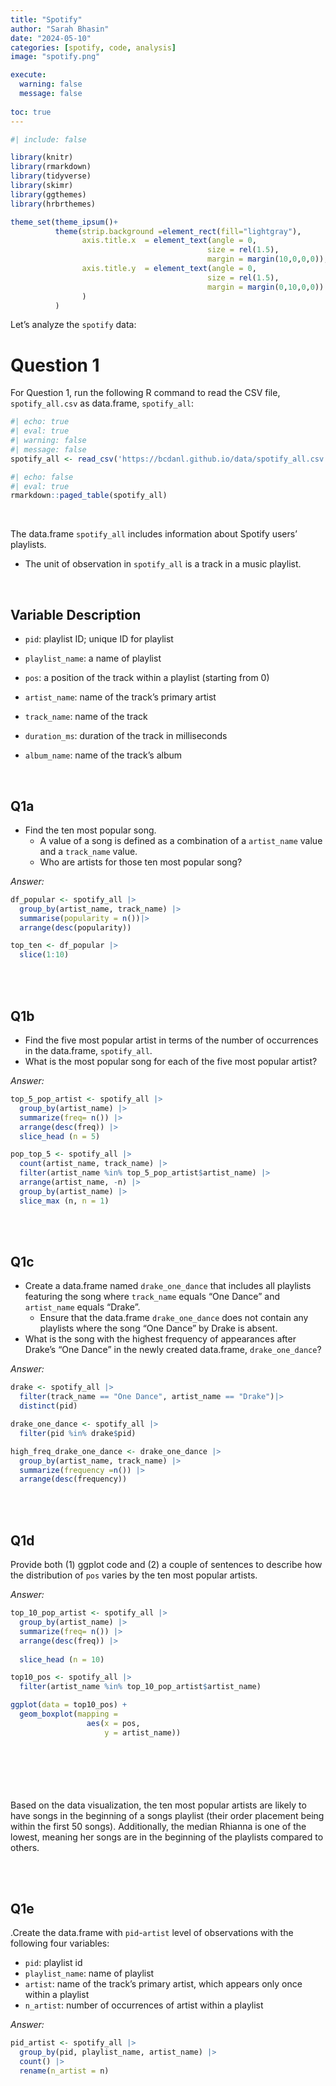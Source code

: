 ```yaml
---
title: "Spotify"
author: "Sarah Bhasin"
date: "2024-05-10"
categories: [spotify, code, analysis]
image: "spotify.png"

execute: 
  warning: false
  message: false
  
toc: true
---
```

```r
#| include: false

library(knitr)
library(rmarkdown)
library(tidyverse)
library(skimr)
library(ggthemes)
library(hrbrthemes)

theme_set(theme_ipsum()+
          theme(strip.background =element_rect(fill="lightgray"),
                axis.title.x  = element_text(angle = 0,
                                            size = rel(1.5),
                                            margin = margin(10,0,0,0)),
                axis.title.y  = element_text(angle = 0,
                                            size = rel(1.5),
                                            margin = margin(0,10,0,0))
                )
          )
```

Let's analyze the `spotify` data:

# Question 1

For Question 1, run the following R command to read the CSV file, `spotify_all.csv` as data.frame, `spotify_all`:

```r
#| echo: true
#| eval: true
#| warning: false
#| message: false
spotify_all <- read_csv('https://bcdanl.github.io/data/spotify_all.csv')
```

```r
#| echo: false
#| eval: true
rmarkdown::paged_table(spotify_all)
```

<br>

The data.frame `spotify_all` includes information about Spotify users' playlists.

  - The unit of observation in `spotify_all` is a track in a music playlist.

<br>

## Variable Description

- `pid`: playlist ID; unique ID for playlist
  
- `playlist_name`: a name of playlist
  
- `pos`: a position of the track within a playlist (starting from 0)
  
- `artist_name`: name of the track's primary artist
  
- `track_name`: name of the track
  
- `duration_ms`: duration of the track in milliseconds
  
- `album_name`: name of the track's album

<br>

## Q1a

- Find the ten most popular song.
  - A value of a song is defined as a combination of a `artist_name` value and a `track_name` value. 
  - Who are artists for those ten most popular song?

*Answer:*
```r
df_popular <- spotify_all |>
  group_by(artist_name, track_name) |>
  summarise(popularity = n())|>
  arrange(desc(popularity))

top_ten <- df_popular |>
  slice(1:10)


```

<br><br>

## Q1b

-   Find the five most popular artist in terms of the number of occurrences in the data.frame, `spotify_all`.
-   What is the most popular song for each of the five most popular artist?


*Answer:*
```r
top_5_pop_artist <- spotify_all |> 
  group_by(artist_name) |> 
  summarize(freq= n()) |>
  arrange(desc(freq)) |>
  slice_head (n = 5)

pop_top_5 <- spotify_all |>
  count(artist_name, track_name) |>
  filter(artist_name %in% top_5_pop_artist$artist_name) |>
  arrange(artist_name, -n) |>
  group_by(artist_name) |>
  slice_max (n, n = 1)

```

<br><br>


## Q1c
- Create a data.frame named `drake_one_dance` that includes all playlists featuring the song where `track_name` equals "One Dance" and `artist_name` equals "Drake".
  - Ensure that the data.frame `drake_one_dance` does not contain any playlists where the song "One Dance" by Drake is absent.

- What is the song with the highest frequency of appearances after Drake’s “One Dance” in the newly created data.frame, `drake_one_dance`?

*Answer:*
```r
drake <- spotify_all |>
  filter(track_name == "One Dance", artist_name == "Drake")|>
  distinct(pid)

drake_one_dance <- spotify_all |>
  filter(pid %in% drake$pid)

high_freq_drake_one_dance <- drake_one_dance |>
  group_by(artist_name, track_name) |>
  summarize(frequency =n()) |>
  arrange(desc(frequency))
```

<br><br>


## Q1d

Provide both (1) ggplot code and (2) a couple of sentences to describe how the distribution of `pos` varies by the ten most popular artists.


*Answer:*
```r
top_10_pop_artist <- spotify_all |> 
  group_by(artist_name) |> 
  summarize(freq= n()) |>
  arrange(desc(freq)) |>
  
  slice_head (n = 10)

top10_pos <- spotify_all |> 
  filter(artist_name %in% top_10_pop_artist$artist_name)

ggplot(data = top10_pos) +
  geom_boxplot(mapping =
                 aes(x = pos,
                     y = artist_name))
  







```
Based on the data visualization, the ten most popular artists are likely to have songs in the beginning of a songs playlist (their order placement being within the first 50 songs). Additionally, the median Rhianna is one of the lowest, meaning her songs are in the beginning of the playlists compared to others. 



<br><br>

## Q1e
.Create the data.frame with `pid`-`artist` level of observations with the following four variables:

-   `pid`: playlist id
-   `playlist_name`: name of playlist
-   `artist`: name of the track's primary artist, which appears only once within a playlist
-   `n_artist`: number of occurrences of artist within a playlist


*Answer:*
```r
pid_artist <- spotify_all |>
  group_by(pid, playlist_name, artist_name) |>
  count() |>
  rename(n_artist = n)

```



